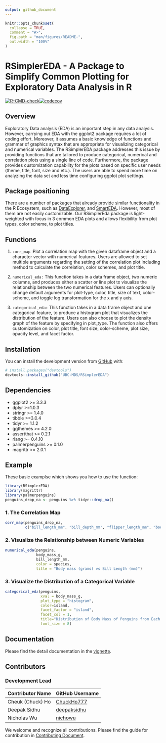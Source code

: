 ```yaml
---
output: github_document
---
```


<!-- README.md is generated from README.Rmd. Please edit that file -->

```r
knitr::opts_chunk$set(
  collapse = TRUE,
  comment = "#>",
  fig.path = "man/figures/README-",
  out.width = "100%"
)
```

# RSimplerEDA - A Package to Simplify Common Plotting for Exploratory Data Analysis in R

<!-- badges: start -->

[![R-CMD-check](https://github.com/UBC-MDS/RSimplerEDA/workflows/R-CMD-check/badge.svg)![codecov](https://codecov.io/gh/UBC-MDS/RSimplerEDA/branch/master/graph/badge.svg?token=VHC4UWQ7CB)](https://github.com/UBC-MDS/RSimplerEDA/actions)

<!-- badges: end -->

## Overview

Exploratory Data analysis (EDA) is an important step in any data analysis. However, carrying out EDA with the ggplot2 package requires a lot of coding effort. Moreover, it assumes a basic knowledge of functions and grammar of graphics syntax that are appropriate for visualizing categorical and numerical variables. The RSimplerEDA package addresses this issue by providing functions that are tailored to produce categorical, numerical and correlation plots using a single line of code. Furthermore, the package provides customization capability for the plots based on specific user needs (theme, title, font, size and etc.). The users are able to spend more time on analyzing the data set and less time configuring ggplot plot settings.

## Package positioning

There are a number of packages that already provide similar functionality in the R Ecosystem, such as [DataExplorer](https://www.rdocumentation.org/packages/DataExplorer/versions/0.8.1), and [SmartEDA](https://www.rdocumentation.org/packages/SmartEDA/versions/0.3.6). However, most of them are not easily customizable. Our RSimplerEda package is light-weighted with focus in 3 common EDA plots and allows flexibility from plot types, color scheme, to plot titles.

## Functions

1.  `corr_map`: Plot a correlation map with the given dataframe object and a character vector with numerical features. Users are allowed to set multiple arguments regarding the setting of the correlation plot including method to calculate the correlation, color schemes, and plot title.

2.  `numerical_eda:` This function takes in a data frame object, two numeric columns, and produces either a scatter or line plot to visualize the relationship between the two numerical features. Users can optionally change default arguments for plot-type, color, title, size of text, color-scheme, and toggle log transformation for the x and y axis.

3.  `categorical_eda:` This function takes in a data frame object and one categorical feature, to produce a histogram plot that visualizes the distribution of the feature. Users can also choose to plot the density graph of the feature by specifying in plot\_type. The function also offers customization on color, plot title, font size, color-scheme, plot size, opacity level, and facet factor.

## Installation

You can install the development version from [GitHub](https://github.com/) with:

``` r
# install.packages("devtools")
devtools::install_github("UBC-MDS/RSimplerEDA")
```

## Dependencies

-   ggplot2 \>= 3.3.3
-   dplyr \>=1.0.3
-   stringr \>= 1.4.0
-   tibble \>=3.0.4
-   tidyr \>= 1.1.2
-   ggthemes \>= 4.2.0
-   assertthat \>= 0.2.1
-   rlang \>= 0.4.10
-   palmerpenguins \>= 0.1.0
-   magrittr \>= 2.0.1

## Example

These basic examplse which shows you how to use the function:

```r
library(RSimplerEDA)
library(magrittr)
library(palmerpenguins)
penguins_drop_na <- penguins %>% tidyr::drop_na()
```

### 1. The Correlation Map

```r
corr_map(penguins_drop_na, 
         c("bill_length_mm", "bill_depth_mm", "flipper_length_mm", "body_mass_g"))
```

### 2. Visualize the Relationship between Numeric Variables

```r

numerical_eda(penguins, 
              body_mass_g, 
              bill_length_mm, 
              color = species, 
              title = "Body mass (grams) vs Bill Length (mm)")
```

### 3. Visualize the Distribution of a Categorical Variable

```r

categorical_eda(penguins, 
                xval = body_mass_g, 
                plot_type = "histogram", 
                color=island, 
                facet_factor = "island", 
                facet_col = 1, 
                title="Distribution of Body Mass of Penguins from Each Island", 
                font_size = 8)
```

## Documentation 

Please find the detail documentation in the [vignette](https://ubc-mds.github.io/RSimplerEDA/articles/RSimplerEDA-vignette.html).

## Contributors

### Development Lead

| Contributor Name | GitHub Username                               |
|------------------|-----------------------------------------------|
| Cheuk (Chuck) Ho | [ChuckHo777](https://github.com/ChuckHo777)   |
| Deepak Sidhu     | [deepaksidhu](https://github.com/deepaksidhu) |
| Nicholas Wu      | [nichowu](https://github.com/nichowu)         |

We welcome and recognize all contributions. Please find the guide for contribution in [Contributing Document](https://github.com/UBC-MDS/RSimplerEDA/blob/master/.github/CONTRIBUTING.md).
